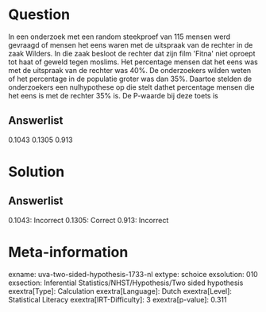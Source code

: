 Question
========

In een onderzoek met een random steekproef van 115 mensen werd gevraagd
of mensen het eens waren met de uitspraak van de rechter in de zaak
Wilders. In die zaak besloot de rechter dat zijn film \'Fitna\' niet
oproept tot haat of geweld tegen moslims. Het percentage mensen dat het
eens was met de uitspraak van de rechter was 40%. De onderzoekers wilden
weten of het percentage in de populatie groter was dan 35%. Daartoe
stelden de onderzoekers een nulhypothese op die stelt dathet percentage
mensen die het eens is met de rechter 35% is. De P-waarde bij deze toets
is

Answerlist
----------

0.1043
0.1305
0.913

Solution
========

Answerlist
----------

0.1043: Incorrect
0.1305: Correct
0.913: Incorrect

Meta-information
================
exname: uva-two-sided-hypothesis-1733-nl
extype: schoice
exsolution: 010
exsection: Inferential Statistics/NHST/Hypothesis/Two sided hypothesis
exextra[Type]: Calculation
exextra[Language]: Dutch
exextra[Level]: Statistical Literacy
exextra[IRT-Difficulty]: 3
exextra[p-value]: 0.311
